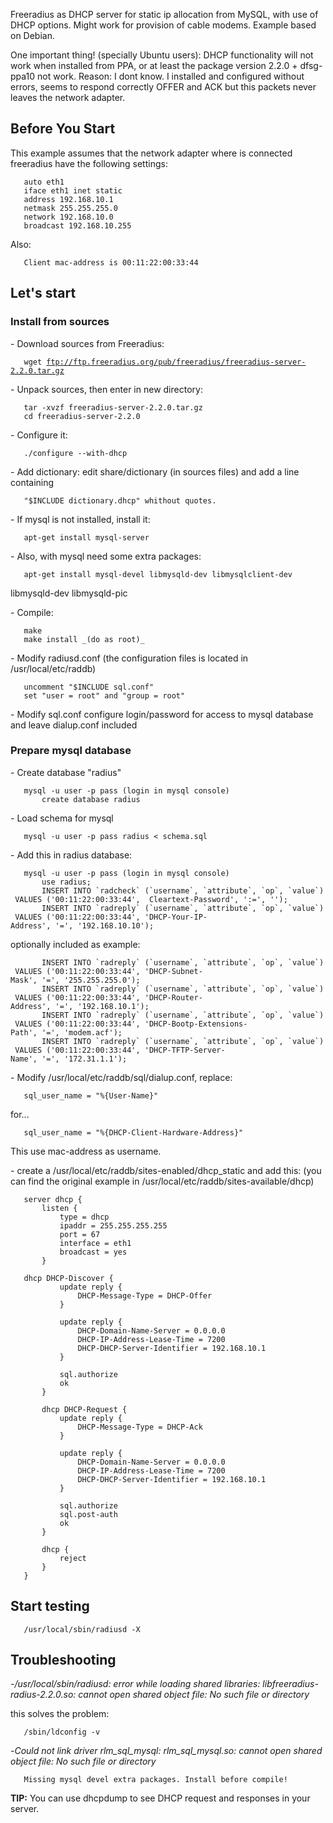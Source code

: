 Freeradius as DHCP server for static ip allocation from MySQL, with
use of DHCP options.
Might work for provision of cable modems.
Example based on Debian.

One important thing! (specially Ubuntu users):
DHCP functionality will not work when installed from PPA, or at least
the package version 2.2.0 + dfsg-ppa10 not work.
Reason: I dont know. I installed and configured without errors, seems
to respond correctly OFFER and ACK but this packets never leaves the
network adapter.

==Before You Start==

This example assumes that the network adapter where is connected freeradius have the following settings:

    auto eth1
    iface eth1 inet static
    address 192.168.10.1
    netmask 255.255.255.0
    network 192.168.10.0
    broadcast 192.168.10.255

Also:

    Client mac-address is 00:11:22:00:33:44


==Let's start==

===Install from sources===

- Download sources from Freeradius:
    wget ftp://ftp.freeradius.org/pub/freeradius/freeradius-server-2.2.0.tar.gz

- Unpack sources, then enter in new directory:
    tar -xvzf freeradius-server-2.2.0.tar.gz
    cd freeradius-server-2.2.0

- Configure it:
    ./configure --with-dhcp

- Add dictionary:
edit share/dictionary (in sources files) and add a line containing
    "$INCLUDE dictionary.dhcp" whithout quotes.

- If mysql is not installed, install it:
    apt-get install mysql-server

- Also, with mysql need some extra packages:
    apt-get install mysql-devel libmysqld-dev libmysqlclient-dev
libmysqld-dev libmysqld-pic

- Compile:
    make
    make install _(do as root)_

- Modify radiusd.conf (the configuration files is located in
/usr/local/etc/raddb)
    uncomment "$INCLUDE sql.conf"
    set "user = root" and "group = root"

- Modify sql.conf
configure login/password for access to mysql database and leave dialup.conf included

===Prepare mysql database===
- Create database "radius"
    mysql -u user -p pass (login in mysql console)
        create database radius

- Load schema for mysql
    mysql -u user -p pass radius < schema.sql

- Add this in radius database:
    mysql -u user -p pass (login in mysql console)
        use radius;
        INSERT INTO `radcheck` (`username`, `attribute`, `op`, `value`) VALUES ('00:11:22:00:33:44',  Cleartext-Password', ':=', '');
        INSERT INTO `radreply` (`username`, `attribute`, `op`, `value`) VALUES ('00:11:22:00:33:44', 'DHCP-Your-IP-Address', '=', '192.168.10.10');

optionally included as example:

        INSERT INTO `radreply` (`username`, `attribute`, `op`, `value`) VALUES ('00:11:22:00:33:44', 'DHCP-Subnet-Mask', '=', '255.255.255.0');
        INSERT INTO `radreply` (`username`, `attribute`, `op`, `value`) VALUES ('00:11:22:00:33:44', 'DHCP-Router-Address', '=', '192.168.10.1');
        INSERT INTO `radreply` (`username`, `attribute`, `op`, `value`) VALUES ('00:11:22:00:33:44', 'DHCP-Bootp-Extensions-Path', '=', 'modem.acf');
        INSERT INTO `radreply` (`username`, `attribute`, `op`, `value`) VALUES ('00:11:22:00:33:44', 'DHCP-TFTP-Server-Name', '=', '172.31.1.1');

- Modify /usr/local/etc/raddb/sql/dialup.conf, replace:
    sql_user_name = "%{User-Name}"
for...
    sql_user_name = "%{DHCP-Client-Hardware-Address}"
This use mac-address as username.

- create a /usr/local/etc/raddb/sites-enabled/dhcp_static and add this:
(you can find the original example in /usr/local/etc/raddb/sites-available/dhcp)
    server dhcp {
        listen {
            type = dhcp
            ipaddr = 255.255.255.255
            port = 67
            interface = eth1
            broadcast = yes
        }
    
    dhcp DHCP-Discover {
            update reply {
                DHCP-Message-Type = DHCP-Offer
            }
    
            update reply {
                DHCP-Domain-Name-Server = 0.0.0.0
                DHCP-IP-Address-Lease-Time = 7200
                DHCP-DHCP-Server-Identifier = 192.168.10.1
            }
    
            sql.authorize
            ok
        }
    
        dhcp DHCP-Request {
            update reply {
                DHCP-Message-Type = DHCP-Ack
            }
    
            update reply {
                DHCP-Domain-Name-Server = 0.0.0.0
                DHCP-IP-Address-Lease-Time = 7200
                DHCP-DHCP-Server-Identifier = 192.168.10.1
            }
    
            sql.authorize
            sql.post-auth
            ok
        }
    
        dhcp {
            reject
        }
    }

==Start testing==
    /usr/local/sbin/radiusd -X


==Troubleshooting==

-''/usr/local/sbin/radiusd: error while loading shared libraries:
libfreeradius-radius-2.2.0.so: cannot open shared object file: No such
file or directory''

this solves the problem:
    /sbin/ldconfig -v

-''Could not link driver rlm_sql_mysql: rlm_sql_mysql.so: cannot open
shared object file: No such file or directory''
    Missing mysql devel extra packages. Install before compile!

'''TIP:''' You can use dhcpdump to see DHCP request and responses in your server.